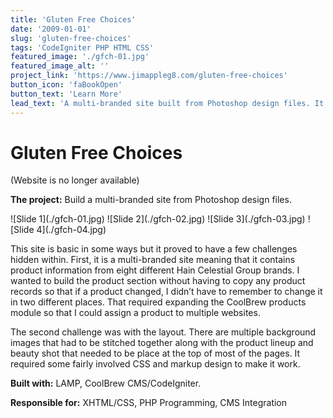 ```yaml
---
title: 'Gluten Free Choices'
date: '2009-01-01'
slug: 'gluten-free-choices'
tags: 'CodeIgniter PHP HTML CSS'
featured_image: './gfch-01.jpg'
featured_image_alt: ''
project_link: 'https://www.jimappleg8.com/gluten-free-choices'
button_icon: 'faBookOpen'
button_text: 'Learn More'
lead_text: 'A multi-branded site built from Photoshop design files. It required that I extend the products module of [Coolbrew](#coolbrew) to allow for products from multiple brands to be displayed on the same website.'
---
```



# Gluten Free Choices

(Website is no longer available)

**The project:** Build a multi-branded site from Photoshop design files.

<Carousel variant="dark">
  <Carousel.Item>
    ![Slide 1](./gfch-01.jpg)
  </Carousel.Item>
  <Carousel.Item>
    ![Slide 2](./gfch-02.jpg)
  </Carousel.Item>
  <Carousel.Item>
    ![Slide 3](./gfch-03.jpg)
  </Carousel.Item>
  <Carousel.Item>
    ![Slide 4](./gfch-04.jpg)
  </Carousel.Item>
</Carousel>

This site is basic in some ways but it proved to have a few challenges hidden within. First, it is a multi-branded site meaning that it contains product information from eight different Hain Celestial Group brands. I wanted to build the product section without having to copy any product records so that if a product changed, I didn’t have to remember to change it in two different places. That required expanding the CoolBrew products module so that I could assign a product to multiple websites.

The second challenge was with the layout. There are multiple background images that had to be stitched together along with the product lineup and beauty shot that needed to be place at the top of most of the pages. It required some fairly involved CSS and markup design to make it work.

**Built with:** LAMP, CoolBrew CMS/CodeIgniter.

**Responsible for:** XHTML/CSS, PHP Programming, CMS Integration
